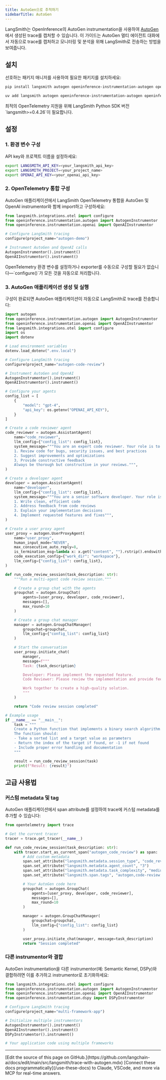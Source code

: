 ```yaml
---
title: AutoGen으로 추적하기
sidebarTitle: AutoGen
---
```


LangSmith는 OpenInference의 AutoGen instrumentation을 사용하여 [AutoGen](https://microsoft.github.io/autogen/stable/)에서 생성된 trace를 캡처할 수 있습니다. 이 가이드는 AutoGen 멀티 에이전트 대화에서 자동으로 trace를 캡처하고 모니터링 및 분석을 위해 LangSmith로 전송하는 방법을 보여줍니다.

## 설치

선호하는 패키지 매니저를 사용하여 필요한 패키지를 설치하세요:

<CodeGroup>

```bash pip
pip install langsmith autogen openinference-instrumentation-autogen openinference-instrumentation-openai
```

```bash uv
uv add langsmith autogen openinference-instrumentation-autogen openinference-instrumentation-openai
```

</CodeGroup>

<Info>
최적의 OpenTelemetry 지원을 위해 LangSmith Python SDK 버전 `langsmith>=0.4.26`이 필요합니다.
</Info>

## 설정

### 1. 환경 변수 구성

API key와 프로젝트 이름을 설정하세요:

<CodeGroup>

```bash Shell
export LANGSMITH_API_KEY=<your_langsmith_api_key>
export LANGSMITH_PROJECT=<your_project_name>
export OPENAI_API_KEY=<your_openai_api_key>
```

</CodeGroup>

### 2. OpenTelemetry 통합 구성

AutoGen 애플리케이션에서 LangSmith OpenTelemetry 통합을 AutoGen 및 OpenAI instrumentor와 함께 import하고 구성하세요:

```python
from langsmith.integrations.otel import configure
from openinference.instrumentation.autogen import AutogenInstrumentor
from openinference.instrumentation.openai import OpenAIInstrumentor

# Configure LangSmith tracing
configure(project_name="autogen-demo")

# Instrument AutoGen and OpenAI calls
AutogenInstrumentor().instrument()
OpenAIInstrumentor().instrument()
```

<Note>
OpenTelemetry 환경 변수를 설정하거나 exporter를 수동으로 구성할 필요가 없습니다—`configure()`가 모든 것을 자동으로 처리합니다.
</Note>

### 3. AutoGen 애플리케이션 생성 및 실행

구성이 완료되면 AutoGen 애플리케이션이 자동으로 LangSmith로 trace를 전송합니다:

```python
import autogen
from openinference.instrumentation.autogen import AutogenInstrumentor
from openinference.instrumentation.openai import OpenAIInstrumentor
from langsmith.integrations.otel import configure
import os
import dotenv

# Load environment variables
dotenv.load_dotenv(".env.local")

# Configure LangSmith tracing
configure(project_name="autogen-code-review")

# Instrument AutoGen and OpenAI
AutogenInstrumentor().instrument()
OpenAIInstrumentor().instrument()

# Configure your agents
config_list = [
    {
        "model": "gpt-4",
        "api_key": os.getenv("OPENAI_API_KEY"),
    }
]

# Create a code reviewer agent
code_reviewer = autogen.AssistantAgent(
    name="code_reviewer",
    llm_config={"config_list": config_list},
    system_message="""You are an expert code reviewer. Your role is to:
    1. Review code for bugs, security issues, and best practices
    2. Suggest improvements and optimizations
    3. Provide constructive feedback
    Always be thorough but constructive in your reviews.""",
)

# Create a developer agent
developer = autogen.AssistantAgent(
    name="developer",
    llm_config={"config_list": config_list},
    system_message="""You are a senior software developer. Your role is to:
    1. Write clean, efficient code
    2. Address feedback from code reviews
    3. Explain your implementation decisions
    4. Implement requested features and fixes""",
)

# Create a user proxy agent
user_proxy = autogen.UserProxyAgent(
    name="user_proxy",
    human_input_mode="NEVER",
    max_consecutive_auto_reply=8,
    is_termination_msg=lambda x: x.get("content", "").rstrip().endswith("TERMINATE"),
    code_execution_config={"work_dir": "workspace"},
    llm_config={"config_list": config_list},
)

def run_code_review_session(task_description: str):
    """Run a multi-agent code review session."""

    # Create a group chat with the agents
    groupchat = autogen.GroupChat(
        agents=[user_proxy, developer, code_reviewer],
        messages=[],
        max_round=10
    )

    # Create a group chat manager
    manager = autogen.GroupChatManager(
        groupchat=groupchat,
        llm_config={"config_list": config_list}
    )

    # Start the conversation
    user_proxy.initiate_chat(
        manager,
        message=f"""
        Task: {task_description}

        Developer: Please implement the requested feature.
        Code Reviewer: Please review the implementation and provide feedback.

        Work together to create a high-quality solution.
        """
    )

    return "Code review session completed"

# Example usage
if __name__ == "__main__":
    task = """
    Create a Python function that implements a binary search algorithm.
    The function should:
    - Take a sorted list and a target value as parameters
    - Return the index of the target if found, or -1 if not found
    - Include proper error handling and documentation
    """

    result = run_code_review_session(task)
    print(f"Result: {result}")
```

## 고급 사용법

### 커스텀 metadata 및 tag

AutoGen 애플리케이션에서 span attribute를 설정하여 trace에 커스텀 metadata를 추가할 수 있습니다:

```python
from opentelemetry import trace

# Get the current tracer
tracer = trace.get_tracer(__name__)

def run_code_review_session(task_description: str):
    with tracer.start_as_current_span("autogen_code_review") as span:
        # Add custom metadata
        span.set_attribute("langsmith.metadata.session_type", "code_review")
        span.set_attribute("langsmith.metadata.agent_count", "3")
        span.set_attribute("langsmith.metadata.task_complexity", "medium")
        span.set_attribute("langsmith.span.tags", "autogen,code-review,multi-agent")

        # Your AutoGen code here
        groupchat = autogen.GroupChat(
            agents=[user_proxy, developer, code_reviewer],
            messages=[],
            max_round=10
        )

        manager = autogen.GroupChatManager(
            groupchat=groupchat,
            llm_config={"config_list": config_list}
        )

        user_proxy.initiate_chat(manager, message=task_description)
        return "Session completed"
```

### 다른 instrumentor와 결합

AutoGen instrumentation을 다른 instrumentor(예: Semantic Kernel, DSPy)와 결합하려면 이를 추가하고 instrumentor로 초기화하세요:

```python
from langsmith.integrations.otel import configure
from openinference.instrumentation.autogen import AutogenInstrumentor
from openinference.instrumentation.openai import OpenAIInstrumentor
from openinference.instrumentation.dspy import DSPyInstrumentor

# Configure LangSmith tracing
configure(project_name="multi-framework-app")

# Initialize multiple instrumentors
AutogenInstrumentor().instrument()
OpenAIInstrumentor().instrument()
DSPyInstrumentor().instrument()

# Your application code using multiple frameworks
```

---

<Callout icon="pen-to-square" iconType="regular">
    [Edit the source of this page on GitHub.](https://github.com/langchain-ai/docs/edit/main/src/langsmith/trace-with-autogen.mdx)
</Callout>
<Tip icon="terminal" iconType="regular">
    [Connect these docs programmatically](/use-these-docs) to Claude, VSCode, and more via MCP for    real-time answers.
</Tip>
